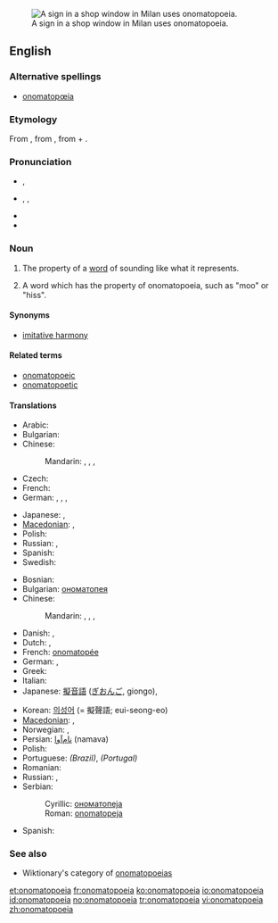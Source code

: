 {{was wotd|2006|April|10}}
{{wikipedia}}
[[Image:Clocks no tic tac.JPG|thumb|right|A sign in a shop window in Milan uses onomatopoeia.]]
==English==

===Alternative spellings===
* [[onomatopœia]]

===Etymology===
From {{etyl|grc}} {{term|ὀνοματοποιία|sc=polytonic|tr=onomatopoiia||the coining of a word in imitation of a sound|lang=grc}}, from {{term|ονοματοποιέω|sc=polytonic|tr=onomatopoieo||to coin names|lang=grc}}, from {{term|ὄνομα|sc=polytonic|tr=onoma||name|lang=grc}} + {{term|ποιέω|sc=polytonic|tr=poieo||to make, to do, to produce|lang=grc}}.

===Pronunciation===
* {{a|RP}} {{IPA|/ˌɒnəˌmætə'piə/}}, {{SAMPA|/%Qn@%m{t@"pi@/}}
* {{a|US}} {{enPR|än'ə-măt'ə-pēʹə ''or'' än'ə-mät'ə-pēʹə}}, {{IPA|/ˌɑːnəˌmætə'piə/|/ˌɑːnəˌmɑːtə'piə/}}, {{SAMPA|/%A:n@%m{t@"pi@/|/%A:n@%mA:t@"pi@/}}
* {{audio|en-us-onomatopoeia.ogg|Audio (US)}}
* {{rhymes|iə}}

===Noun===
{{en-noun|s|-}}

# {{uncountable}} The property of a [[word]] of sounding like what it represents.
# {{countable}} A word which has the property of onomatopoeia, such as "moo" or "hiss".

====Synonyms====
* [[imitative harmony]]

====Related terms====
* [[onomatopoeic]]
* [[onomatopoetic]]

====Translations====
{{trans-top|property}}
* Arabic: {{t|ar|محاكاة صوتية|f|tr=muHākāa Sawtiyya|sc=Arab}}
* Bulgarian: {{t|bg|ономатопея|f|tr=onomatopeja|sc=Cyrl}}
* Chinese:
*: Mandarin: {{t|zh|象聲|sc=Hani}},  {{t|zh|象声|tr=xiàngshēng|sc=Hani}},  {{t|zh|擬聲|sc=Hani}},  {{t|zh|拟声|tr=nǐshēng|sc=Hani}}
* Czech: {{t|cs|onomatopoeia|f}}
* French: {{t+|fr|onomatopée|f}}
* German: {{t-|de|Onomatopoese|f}}, {{t|de|Onomatopöie|f}},  {{t|de|Lautmalerei}},  {{t|de|Schallnachahmung|f}}
{{trans-mid}}
* Japanese: {{t|ja|擬音|tr=ぎおん, gion|sc=Jpan}},  {{t|ja|擬声|tr=ぎせい, gisei|sc=Jpan}}
* [[Macedonian]]: {{t|mk|ономатопеја|f|tr=onomatopéja|sc=Cyrl}},  {{t|mk|подражавање|n|tr=podražávanje|sc=Cyrl}}
* Polish: {{t|pl|onomatopeja|f}}
* Russian: {{t|ru|звукоподражание|n|tr=zvukopodražánije|sc=Cyrl}},  {{t|ru|ономатопея|f|tr=onomatopéja|sc=Cyrl}}
* Spanish: {{t+|es|onomatopeya|f}}
* Swedish: {{t+|sv|onomatopoesi}}
{{trans-bottom}}

{{trans-top|word with this property}}
* Bosnian: {{t-|bs|onomatopeja|f}}
* Bulgarian: [[ономатопея#Bulgarian|ономатопея]] {{f}}
* Chinese:
*: Mandarin: {{t|zh|象聲詞|sc=Hani}},  {{t|zh|象声词|tr=xiàngshēngcí|sc=Hani}}, {{t|zh|擬聲語|sc=Hani}},  {{t|zh|拟声语|tr=nǐshēngyǔ|sc=Hani}}
* Danish: {{t+|da|onomatopoietikon}}, {{t+|da|lydord}}
* Dutch: {{t+|nl|onomatopee|f}}, {{t+|nl|klanknabootsing|f}}
* French: [[onomatopée]] {{f}}
* German: {{t-|de|Onomatopoese|f}}, {{t+|de|Onomatopöie|f}}
* Greek: {{t+|el|ονοματοποιία|f|sc=Grek}}
* Italian: {{t+|it|onomatopea}}
* Japanese: [[擬音語]] ([[ぎおんご]], giongo),  {{t|ja|擬声語|tr=ぎせいご, giseigo|sc=Jpan}}
{{trans-mid}}
* Korean: [[의성어]] (= 擬聲語; eui-seong-eo)
* [[Macedonian]]: {{t|mk|ономатопеја|f|tr=onomatopéja|sc=Cyrl}},  {{t|mk|подражавање|n|tr=podražávanje|sc=Cyrl}}
* Norwegian: {{t|no|lydord}},  {{t|no|onomatopoetikon}}
* Persian: [[نام‌آوا]] (namava)
* Polish: {{t-|pl|onomatopeja|f}}
* Portuguese: {{t+|pt|onomatopéia}} ''(Brazil)'', {{t|pt|onomatopeia}} ''(Portugal)''
* Romanian: {{t-|ro|onomatopee|f}}
* Russian: {{t|ru|звукоподражание|n|tr=zvukopodražánije|sc=Cyrl}},  {{t|ru|ономатопея|f|tr=onomatopéja|sc=Cyrl}}
* Serbian:
*: Cyrillic: [[ономатопеја#Serbian|ономатопеја]] {{f}}
*: Roman: [[onomatopeja#Serbian|onomatopeja]] {{f}}
* Spanish: {{t+|es|onomatopeya}}
{{trans-bottom}}

===See also===
* Wiktionary's category of [[:Category:Onomatopoeia|onomatopoeias]]

[[et:onomatopoeia]]
[[fr:onomatopoeia]]
[[ko:onomatopoeia]]
[[io:onomatopoeia]]
[[id:onomatopoeia]]
[[no:onomatopoeia]]
[[tr:onomatopoeia]]
[[vi:onomatopoeia]]
[[zh:onomatopoeia]]
